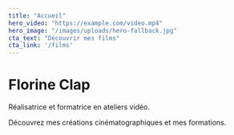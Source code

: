 ```yaml
---
title: "Accueil"
hero_video: "https://example.com/video.mp4"
hero_image: "/images/uploads/hero-fallback.jpg"
cta_text: "Découvrir mes films"
cta_link: '/films'
---
```


# Florine Clap

Réalisatrice et formatrice en ateliers vidéo.

Découvrez mes créations cinématographiques et mes formations.
